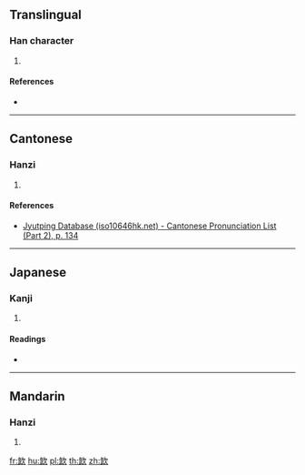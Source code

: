 ==Translingual==

===Han character===
{{Han char|rn=76|rad=欠|as=06|sn=10|four=|canj=OMNO,XOMNO|ids=⿰𦈢欠}}

# {{defn|Han|sort=欠06}}

====References====
* {{Han ref|kx=0567.110|dkj=16053|dj=0955.320|hdz=32140.030|uh=6B2B|ud=27435}}

----

==Cantonese==

===Hanzi===
{{yue-hanzi|jyut=[[kik1]]|y=kik1}}

# {{defn|lang=yue|sort=欠06}}

====References====
*[http://www.iso10646hk.net/jp/document/download.jsp Jyutping Database (iso10646hk.net) - Cantonese Pronunciation List (Part 2), p. 134]

----

==Japanese==

===Kanji===
{{ja-kanji|grade=|rs=欠06}}

# {{defn|lang=ja|sort=欠06}}

====Readings====
* {{ja-readings|on=[[けき]] (keki), [[きゃく]] (kyaku)|kun=}}

----

==Mandarin==

===Hanzi===
{{cmn-hanzi|pin=[[qì]] ([[qi4]])|wg=ch'i<sup>4</sup>}}

# {{defn|lang=cmn|sort=欠06}}

[[fr:欫]]
[[hu:欫]]
[[pl:欫]]
[[th:欫]]
[[zh:欫]]